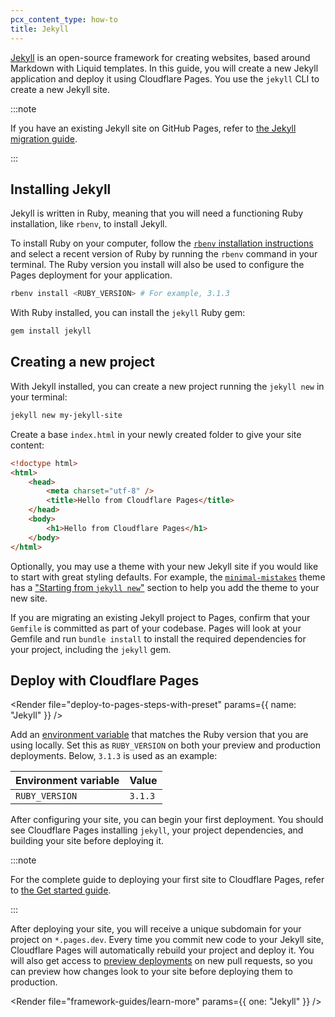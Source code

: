 ```yaml
---
pcx_content_type: how-to
title: Jekyll
---
```



[Jekyll](https://jekyllrb.com/) is an open-source framework for creating websites, based around Markdown with Liquid templates. In this guide, you will create a new Jekyll application and deploy it using Cloudflare Pages. You use the `jekyll` CLI to create a new Jekyll site.

:::note

If you have an existing Jekyll site on GitHub Pages, refer to [the Jekyll migration guide](/pages/migrations/migrating-jekyll-from-github-pages/).

:::

## Installing Jekyll

Jekyll is written in Ruby, meaning that you will need a functioning Ruby installation, like `rbenv`, to install Jekyll.

To install Ruby on your computer, follow the [`rbenv` installation instructions](https://github.com/rbenv/rbenv#installation) and select a recent version of Ruby by running the `rbenv` command in your terminal. The Ruby version you install will also be used to configure the Pages deployment for your application.

```sh
rbenv install <RUBY_VERSION> # For example, 3.1.3
```

With Ruby installed, you can install the `jekyll` Ruby gem:

```sh
gem install jekyll
```

## Creating a new project

With Jekyll installed, you can create a new project running the `jekyll new` in your terminal:

```sh
jekyll new my-jekyll-site
```

Create a base `index.html` in your newly created folder to give your site content:

```html
<!doctype html>
<html>
	<head>
		<meta charset="utf-8" />
		<title>Hello from Cloudflare Pages</title>
	</head>
	<body>
		<h1>Hello from Cloudflare Pages</h1>
	</body>
</html>
```

Optionally, you may use a theme with your new Jekyll site if you would like to start with great styling defaults. For example, the [`minimal-mistakes`](https://github.com/mmistakes/minimal-mistakes) theme has a ["Starting from `jekyll new`"](https://mmistakes.github.io/minimal-mistakes/docs/quick-start-guide/#starting-from-jekyll-new) section to help you add the theme to your new site.

<Render file="tutorials-before-you-start" />

<Render file="framework-guides/create-github-repository_no_init" />

If you are migrating an existing Jekyll project to Pages, confirm that your `Gemfile` is committed as part of your codebase. Pages will look at your Gemfile and run `bundle install` to install the required dependencies for your project, including the `jekyll` gem.

## Deploy with Cloudflare Pages

<Render file="deploy-to-pages-steps-with-preset" params={{ name: "Jekyll" }} />

<PagesBuildPreset framework="jekyll" />

Add an [environment variable](/pages/configuration/build-image/) that matches the Ruby version that you are using locally. Set this as `RUBY_VERSION` on both your preview and production deployments. Below, `3.1.3` is used as an example:

| Environment variable | Value   |
| -------------------- | ------- |
| `RUBY_VERSION`       | `3.1.3` |

After configuring your site, you can begin your first deployment. You should see Cloudflare Pages installing `jekyll`, your project dependencies, and building your site before deploying it.

:::note

For the complete guide to deploying your first site to Cloudflare Pages, refer to [the Get started guide](/pages/get-started/).

:::

After deploying your site, you will receive a unique subdomain for your project on `*.pages.dev`.
Every time you commit new code to your Jekyll site, Cloudflare Pages will automatically rebuild your project and deploy it. You will also get access to [preview deployments](/pages/configuration/preview-deployments/) on new pull requests, so you can preview how changes look to your site before deploying them to production.

<Render file="framework-guides/learn-more" params={{ one: "Jekyll" }} />
